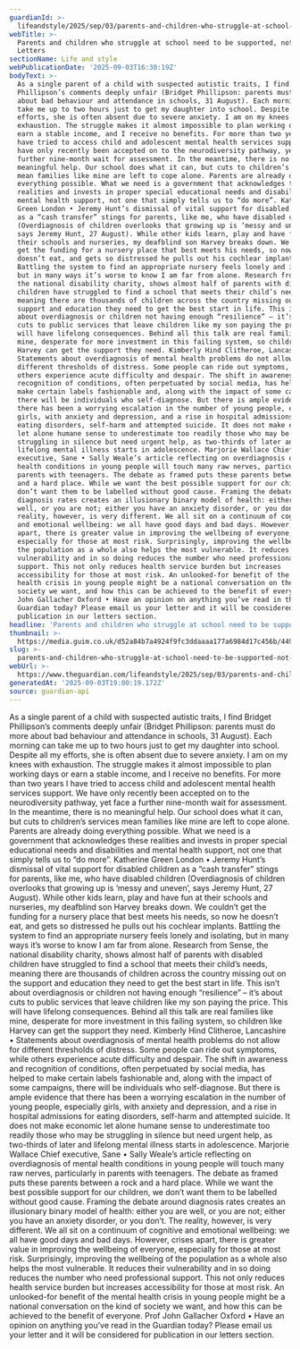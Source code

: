 ```yaml
---
guardianId: >-
  lifeandstyle/2025/sep/03/parents-and-children-who-struggle-at-school-need-to-be-supported-not-shamed
webTitle: >-
  Parents and children who struggle at school need to be supported, not shamed |
  Letters
sectionName: Life and style
webPublicationDate: '2025-09-03T16:30:19Z'
bodyText: >-
  As a single parent of a child with suspected autistic traits, I find Bridget
  Phillipson’s comments deeply unfair (Bridget Phillipson: parents must do more
  about bad behaviour and attendance in schools, 31 August). Each morning can
  take me up to two hours just to get my daughter into school. Despite all my
  efforts, she is often absent due to severe anxiety. I am on my knees with
  exhaustion. The struggle makes it almost impossible to plan working days or
  earn a stable income, and I receive no benefits. For more than two years I
  have tried to access child and adolescent mental health services support. We
  have only recently been accepted on to the neurodiversity pathway, yet face a
  further nine-month wait for assessment. In the meantime, there is no
  meaningful help. Our school does what it can, but cuts to children’s services
  mean families like mine are left to cope alone. Parents are already doing
  everything possible. What we need is a government that acknowledges these
  realities and invests in proper special educational needs and disabilities and
  mental health support, not one that simply tells us to “do more”. Katherine
  Green London • Jeremy Hunt’s dismissal of vital support for disabled children
  as a “cash transfer” stings for parents, like me, who have disabled children
  (Overdiagnosis of children overlooks that growing up is ‘messy and uneven’,
  says Jeremy Hunt, 27 August). While other kids learn, play and have fun at
  their schools and nurseries, my deafblind son Harvey breaks down. We couldn’t
  get the funding for a nursery place that best meets his needs, so now he
  doesn’t eat, and gets so distressed he pulls out his cochlear implants.
  Battling the system to find an appropriate nursery feels lonely and isolating,
  but in many ways it’s worse to know I am far from alone. Research from Sense,
  the national disability charity, shows almost half of parents with disabled
  children have struggled to find a school that meets their child’s needs,
  meaning there are thousands of children across the country missing out on the
  support and education they need to get the best start in life. This isn’t
  about overdiagnosis or children not having enough “resilience” – it’s about
  cuts to public services that leave children like my son paying the price. This
  will have lifelong consequences. Behind all this talk are real families like
  mine, desperate for more investment in this failing system, so children like
  Harvey can get the support they need. Kimberly Hind Clitheroe, Lancashire •
  Statements about overdiagnosis of mental health problems do not allow for
  different thresholds of distress. Some people can ride out symptoms, while
  others experience acute difficulty and despair. The shift in awareness and
  recognition of conditions, often perpetuated by social media, has helped to
  make certain labels fashionable and, along with the impact of some campaigns,
  there will be individuals who self-diagnose. But there is ample evidence that
  there has been a worrying escalation in the number of young people, especially
  girls, with anxiety and depression, and a rise in hospital admissions for
  eating disorders, self-harm and attempted suicide. It does not make economic
  let alone humane sense to underestimate too readily those who may be
  struggling in silence but need urgent help, as two-thirds of later and
  lifelong mental illness starts in adolescence. Marjorie Wallace Chief
  executive, Sane • Sally Weale’s article reflecting on overdiagnosis of mental
  health conditions in young people will touch many raw nerves, particularly in
  parents with teenagers. The debate as framed puts these parents between a rock
  and a hard place. While we want the best possible support for our children, we
  don’t want them to be labelled without good cause. Framing the debate around
  diagnosis rates creates an illusionary binary model of health: either you are
  well, or you are not; either you have an anxiety disorder, or you don’t. The
  reality, however, is very different. We all sit on a continuum of cognitive
  and emotional wellbeing: we all have good days and bad days. However, crises
  apart, there is greater value in improving the wellbeing of everyone,
  especially for those at most risk. Surprisingly, improving the wellbeing of
  the population as a whole also helps the most vulnerable. It reduces their
  vulnerability and in so doing reduces the number who need professional
  support. This not only reduces health service burden but increases
  accessibility for those at most risk. An unlooked-for benefit of the mental
  health crisis in young people might be a national conversation on the kind of
  society we want, and how this can be achieved to the benefit of everyone. Prof
  John Gallacher Oxford • Have an opinion on anything you’ve read in the
  Guardian today? Please email us your letter and it will be considered for
  publication in our letters section.
headline: 'Parents and children who struggle at school need to be supported, not shamed'
thumbnail: >-
  https://media.guim.co.uk/d52a84b7a4924f9fc3ddaaaa177a6984d17c456b/449_0_4750_3800/500.jpg
slug: >-
  parents-and-children-who-struggle-at-school-need-to-be-supported-not-shamed-or-letters
webUrl: >-
  https://www.theguardian.com/lifeandstyle/2025/sep/03/parents-and-children-who-struggle-at-school-need-to-be-supported-not-shamed
generatedAt: '2025-09-03T19:00:19.172Z'
source: guardian-api
---
```

As a single parent of a child with suspected autistic traits, I find Bridget Phillipson’s comments deeply unfair (Bridget Phillipson: parents must do more about bad behaviour and attendance in schools, 31 August). Each morning can take me up to two hours just to get my daughter into school. Despite all my efforts, she is often absent due to severe anxiety. I am on my knees with exhaustion. The struggle makes it almost impossible to plan working days or earn a stable income, and I receive no benefits. For more than two years I have tried to access child and adolescent mental health services support. We have only recently been accepted on to the neurodiversity pathway, yet face a further nine-month wait for assessment. In the meantime, there is no meaningful help. Our school does what it can, but cuts to children’s services mean families like mine are left to cope alone. Parents are already doing everything possible. What we need is a government that acknowledges these realities and invests in proper special educational needs and disabilities and mental health support, not one that simply tells us to “do more”. Katherine Green London • Jeremy Hunt’s dismissal of vital support for disabled children as a “cash transfer” stings for parents, like me, who have disabled children (Overdiagnosis of children overlooks that growing up is ‘messy and uneven’, says Jeremy Hunt, 27 August). While other kids learn, play and have fun at their schools and nurseries, my deafblind son Harvey breaks down. We couldn’t get the funding for a nursery place that best meets his needs, so now he doesn’t eat, and gets so distressed he pulls out his cochlear implants. Battling the system to find an appropriate nursery feels lonely and isolating, but in many ways it’s worse to know I am far from alone. Research from Sense, the national disability charity, shows almost half of parents with disabled children have struggled to find a school that meets their child’s needs, meaning there are thousands of children across the country missing out on the support and education they need to get the best start in life. This isn’t about overdiagnosis or children not having enough “resilience” – it’s about cuts to public services that leave children like my son paying the price. This will have lifelong consequences. Behind all this talk are real families like mine, desperate for more investment in this failing system, so children like Harvey can get the support they need. Kimberly Hind Clitheroe, Lancashire • Statements about overdiagnosis of mental health problems do not allow for different thresholds of distress. Some people can ride out symptoms, while others experience acute difficulty and despair. The shift in awareness and recognition of conditions, often perpetuated by social media, has helped to make certain labels fashionable and, along with the impact of some campaigns, there will be individuals who self-diagnose. But there is ample evidence that there has been a worrying escalation in the number of young people, especially girls, with anxiety and depression, and a rise in hospital admissions for eating disorders, self-harm and attempted suicide. It does not make economic let alone humane sense to underestimate too readily those who may be struggling in silence but need urgent help, as two-thirds of later and lifelong mental illness starts in adolescence. Marjorie Wallace Chief executive, Sane • Sally Weale’s article reflecting on overdiagnosis of mental health conditions in young people will touch many raw nerves, particularly in parents with teenagers. The debate as framed puts these parents between a rock and a hard place. While we want the best possible support for our children, we don’t want them to be labelled without good cause. Framing the debate around diagnosis rates creates an illusionary binary model of health: either you are well, or you are not; either you have an anxiety disorder, or you don’t. The reality, however, is very different. We all sit on a continuum of cognitive and emotional wellbeing: we all have good days and bad days. However, crises apart, there is greater value in improving the wellbeing of everyone, especially for those at most risk. Surprisingly, improving the wellbeing of the population as a whole also helps the most vulnerable. It reduces their vulnerability and in so doing reduces the number who need professional support. This not only reduces health service burden but increases accessibility for those at most risk. An unlooked-for benefit of the mental health crisis in young people might be a national conversation on the kind of society we want, and how this can be achieved to the benefit of everyone. Prof John Gallacher Oxford • Have an opinion on anything you’ve read in the Guardian today? Please email us your letter and it will be considered for publication in our letters section.
